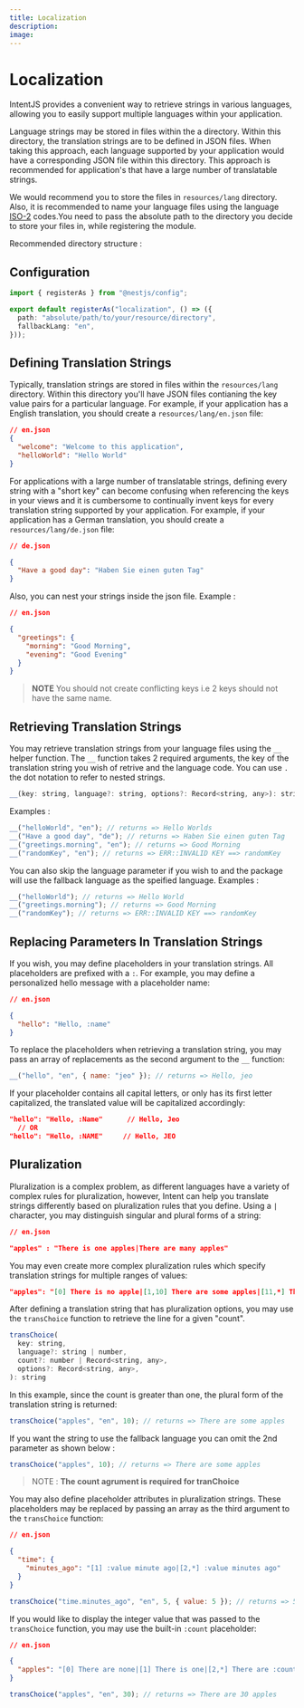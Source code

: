 ```yaml
---
title: Localization
description:
image:
---
```



# Localization

IntentJS provides a convenient way to retrieve strings in various languages, allowing you to easily support multiple languages within your application.

Language strings may be stored in files within the a directory. Within this directory, the translation strings are to be defined in JSON files. When taking this approach, each language supported by your application would have a corresponding JSON file within this directory. This approach is recommended for application's that have a large number of translatable strings.

We would recommend you to store the files in `resources/lang` directory. Also, it is recommended to name your language files using the language <a href="https://en.wikipedia.org/wiki/List_of_ISO_639-1_codes">ISO-2</a> codes.You need to pass the absolute path to the directory you decide to store your files in, while registering the module.

Recommended directory structure :

<FileTree>
  <FileTree.Folder name="resources" defaultOpen>
    <FileTree.Folder name="lang" defaultOpen>
      <FileTree.File name="en.json" />
      <FileTree.File name="hi.json" />
    </FileTree.Folder>
  </FileTree.Folder>
</FileTree>

## Configuration

```ts
import { registerAs } from "@nestjs/config";

export default registerAs("localization", () => ({
  path: "absolute/path/to/your/resource/directory",
  fallbackLang: "en",
}));
```

## Defining Translation Strings

Typically, translation strings are stored in files within the `resources/lang` directory. Within this directory you'll have JSON files contianing the key value pairs for a particular language.
For example, if your application has a English translation, you should create a `resources/lang/en.json` file:

```json
// en.json
{
  "welcome": "Welcome to this application",
  "helloWorld": "Hello World"
}
```

For applications with a large number of translatable strings, defining every string with a "short key" can become confusing when referencing the keys in your views and it is cumbersome to continually invent keys for every translation string supported by your application.
For example, if your application has a German translation, you should create a `resources/lang/de.json` file:

```json
// de.json

{
  "Have a good day": "Haben Sie einen guten Tag"
}
```

Also, you can nest your strings inside the json file.
Example :

```json
// en.json

{
  "greetings": {
    "morning": "Good Morning",
    "evening": "Good Evening"
  }
}
```

> **NOTE** You should not create conflicting keys i.e 2 keys should not have the same name.

## Retrieving Translation Strings

You may retrieve translation strings from your language files using the `__` helper function. The `__` function takes 2 required arguments, the key of the translation string you wish of retrive and the language code. You can use `.` the dot notation to refer to nested strings.

```javascript
__(key: string, language?: string, options?: Record<string, any>): string
```

Examples :

```javascript
__("helloWorld", "en"); // returns => Hello Worlds
__("Have a good day", "de"); // returns => Haben Sie einen guten Tag
__("greetings.morning", "en"); // returns => Good Morning
__("randomKey", "en"); // returns => ERR::INVALID KEY ==> randomKey
```

You can also skip the language parameter if you wish to and the package will use the fallback language as the speified language.
Examples :

```javascript
__("helloWorld"); // returns => Hello World
__("greetings.morning"); // returns => Good Morning
__("randomKey"); // returns => ERR::INVALID KEY ==> randomKey
```

## Replacing Parameters In Translation Strings

If you wish, you may define placeholders in your translation strings. All placeholders are prefixed with a `:`. For example, you may define a personalized hello message with a placeholder name:

```json
// en.json

{
  "hello": "Hello, :name"
}
```

To replace the placeholders when retrieving a translation string, you may pass an array of replacements as the second argument to the `__` function:

```javascript
__("hello", "en", { name: "jeo" }); // returns => Hello, jeo
```

If your placeholder contains all capital letters, or only has its first letter capitalized, the translated value will be capitalized accordingly:

```json
"hello": "Hello, :Name"      // Hello, Jeo
  // OR
"hello": "Hello, :NAME"     // Hello, JEO
```

## Pluralization

Pluralization is a complex problem, as different languages have a variety of complex rules for pluralization, however, Intent can help you translate strings differently based on pluralization rules that you define. Using a `|` character, you may distinguish singular and plural forms of a string:

```json
// en.json

"apples" : "There is one apples|There are many apples"
```

You may even create more complex pluralization rules which specify translation strings for multiple ranges of values:

```json
"apples": "[0] There is no apple|[1,10] There are some apples|[11,*] There are many apples",
```

After defining a translation string that has pluralization options, you may use the `transChoice` function to retrieve the line for a given "count".

```javascript
transChoice(
  key: string,
  language?: string | number,
  count?: number | Record<string, any>,
  options?: Record<string, any>,
): string
```

In this example, since the count is greater than one, the plural form of the translation string is returned:

```javascript
transChoice("apples", "en", 10); // returns => There are some apples
```

If you want the string to use the fallback language you can omit the 2nd parameter as shown below :

```javascript
transChoice("apples", 10); // returns => There are some apples
```

> NOTE : **The count agrument is required for tranChoice**

You may also define placeholder attributes in pluralization strings. These placeholders may be replaced by passing an array as the third argument to the `transChoice` function:

```json
// en.json

{
  "time": {
    "minutes_ago": "[1] :value minute ago|[2,*] :value minutes ago"
  }
}
```

```javascript
transChoice("time.minutes_ago", "en", 5, { value: 5 }); // returns => 5 minutes ago
```

If you would like to display the integer value that was passed to the `transChoice` function, you may use the built-in `:count` placeholder:

```json
// en.json

{
  "apples": "[0] There are none|[1] There is one|[2,*] There are :count apples"
}
```

```javascript
transChoice("apples", "en", 30); // returns => There are 30 apples
```
